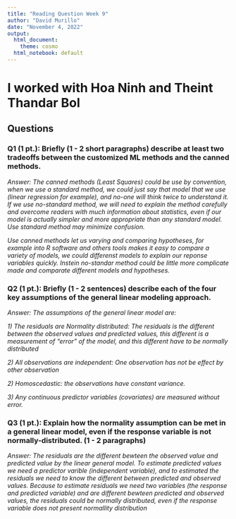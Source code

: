 ```yaml
---
title: "Reading Question Week 9"
author: "David Murillo"
date: "November 4, 2022"
output:
  html_document:
    theme: cosmo
  html_notebook: default
---
```


# I worked with Hoa Ninh and Theint Thandar Bol 

## Questions

### **Q1 (1 pt.): Briefly (1 - 2 short paragraphs) describe at least two tradeoffs between the customized ML methods and the canned methods.**

*Answer: The canned methods (Least Squares) could be use by convention, when we use a standard method, we could just say that model that we use (linear regression for example), and no-one will think twice to understand it. If we use no-standard method, we will need to explain the method carefully and overcome readers with much information about statistics, even if our model is actually simpler and more appropriate than any standard model. Use standard method may minimize confusion.*

*Use canned methods let us varying and comparing hypotheses, for example into R software and others tools makes it easy to compare a variety of models, we could differenst models to explain our reponse variables quickly. Instein no-standar method could be little more complicate made and comparate different models and hypotheses.*

### **Q2 (1 pt.): Briefly (1 - 2 sentences) describe each of the four key assumptions of the general linear modeling approach.**

*Answer: The assumptions of the general linear model are:*

*1) The residuals are Normality distributed: The residuals is the different between the observed values and predicted values, this different is a measurement of "error" of the model, and this different have to be normally distributed*

*2) All observations are independent: One observation has not be effect by other observation*

*2) Homoscedastic: the observations have constant variance.* 

*3) Any continuous predictor variables (covariates) are measured without error.*


### **Q3 (1 pt.): Explain how the normality assumption can be met in a general linear model, even if the response variable is not normally-distributed. (1 - 2 paragraphs)**

*Answer: The residuals are the different bewteen the observed value and predicted value by the linear general model. To estimate predicted values we need a predictor varible (independent variable), and to estimated the residuals we need to know the different between predicted and observed values. Because to estimate residuals we need two variables (the response and predicted variable) and are different bewteen predicted and observed values, the residuals could be normally distributed, even if the response variable does not present normallity distribution*






